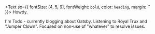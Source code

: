 <Text sx={{ fontSize: [4, 5, 6], fontWeight: `bold`, color: `heading`, margin: `` }}>
  Howdy.
</Text>

I'm Todd - currently blogging about Gatsby. Listening to <a>Royal Trux</a> and "<a>Jumper Clown</a>". Focused on non-use of "whatever" to resolve issues.
